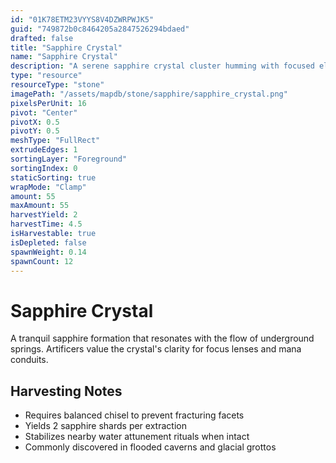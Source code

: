 ```yaml
---
id: "01K78ETM23VYYS8V4DZWRPWJK5"
guid: "749872b0c8464205a2847526294bdaed"
drafted: false
title: "Sapphire Crystal"
name: "Sapphire Crystal"
description: "A serene sapphire crystal cluster humming with focused elemental water energy"
type: "resource"
resourceType: "stone"
imagePath: "/assets/mapdb/stone/sapphire/sapphire_crystal.png"
pixelsPerUnit: 16
pivot: "Center"
pivotX: 0.5
pivotY: 0.5
meshType: "FullRect"
extrudeEdges: 1
sortingLayer: "Foreground"
sortingIndex: 0
staticSorting: true
wrapMode: "Clamp"
amount: 55
maxAmount: 55
harvestYield: 2
harvestTime: 4.5
isHarvestable: true
isDepleted: false
spawnWeight: 0.14
spawnCount: 12
---
```



# Sapphire Crystal

A tranquil sapphire formation that resonates with the flow of underground springs. Artificers value the crystal's clarity for
focus lenses and mana conduits.

<MapDBPanel data={frontmatter} />

<Adsense />

## Harvesting Notes
- Requires balanced chisel to prevent fracturing facets
- Yields 2 sapphire shards per extraction
- Stabilizes nearby water attunement rituals when intact
- Commonly discovered in flooded caverns and glacial grottos

